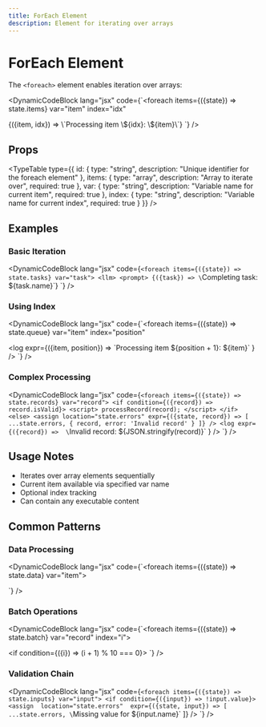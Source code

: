 ```yaml
---
title: ForEach Element
description: Element for iterating over arrays
---
```


# ForEach Element

The `<foreach>` element enables iteration over arrays:

<DynamicCodeBlock lang="jsx" code={`<foreach 
  items={({state}) => state.items}
  var="item"
  index="idx"
>
  <llm>
    <prompt>
      {({item, idx}) => \`Processing item \${idx}: \${item}\`}
    </prompt>
  </llm>
</foreach>`} />

## Props

<TypeTable type={{
    id: {
      type: "string",
      description: "Unique identifier for the foreach element"
    },
    items: {
      type: "array",
      description: "Array to iterate over",
      required: true
    },
    var: {
      type: "string",
      description: "Variable name for current item",
      required: true
    },
    index: {
      type: "string",
      description: "Variable name for current index",
      required: true
    }
  }} />

## Examples

### Basic Iteration

<DynamicCodeBlock lang="jsx" code={`<foreach items={({state}) => state.tasks} var="task">
  <llm>
    <prompt>
      {({task}) => \`Completing task: \${task.name}\`}
    </prompt>
  </llm>
</foreach>`} />

### Using Index

<DynamicCodeBlock lang="jsx" code={`<foreach 
  items={({state}) => state.queue} 
  var="item" 
  index="position"
>
  <log expr={({item, position}) => 
    \`Processing item \${position + 1}: \${item}\`
  } />
</foreach>`} />

### Complex Processing

<DynamicCodeBlock lang="jsx" code={`<foreach items={({state}) => state.records} var="record">
  <if condition={({record}) => record.isValid}>
    <script>
      processRecord(record);
    </script>
  </if>
  <else>
    <assign location="state.errors" expr={({state, record}) => [
      ...state.errors,
      { record, error: 'Invalid record' }
    ]} />
    <log expr={({record}) => 
      \`Invalid record: \${JSON.stringify(record)}\`
    } />
  </else>
</foreach>`} />

## Usage Notes

- Iterates over array elements sequentially
- Current item available via specified var name
- Optional index tracking
- Can contain any executable content


## Common Patterns

### Data Processing

<DynamicCodeBlock lang="jsx" code={`<foreach items={({state}) => state.data} var="item">
  <script>
    const processed = transform(item);
    _dataModel.setValue("state.results", 
      [...state.results, processed]
    );
  </script>
</foreach>`} />

### Batch Operations

<DynamicCodeBlock lang="jsx" code={`<foreach items={({state}) => state.batch} var="record" index="i">
  <script>
    const response = await fetch('https://api.example.com/process', {
      method: 'POST',
      body: JSON.stringify({
        id: record.id,
        data: record.data
      })
    });
    _dataModel.setValue('state.responses', [
      ...state.responses,
      await response.json()
    ]);
  </script>
  
  <if condition={({i}) => (i + 1) % 10 === 0}>
    <log expr="Batch checkpoint reached" />
  </if>
</foreach>`} />

### Validation Chain

<DynamicCodeBlock lang="jsx" code={`<foreach items={({state}) => state.inputs} var="input">
  <if condition={({input}) => !input.value}>
    <assign 
      location="state.errors" 
      expr={({state, input}) => [
        ...state.errors,
        \`Missing value for \${input.name}\`
      ]}
    />
    <assign
      location="state.isValid"
      expr={false}
    />
  </if>
</foreach>`} />
